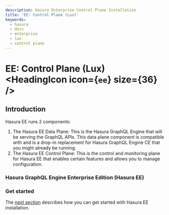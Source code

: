 ```yaml
---
description: Hasura Enterprise Control Plane Installation
title: 'EE: Control Plane (Lux)'
keywords:
  - hasura
  - docs
  - enterprise
  - lux
  - control plane
---
```



# EE: Control Plane (Lux) <HeadingIcon icon={`ee`} size={36} />

## Introduction

Hasura EE runs 2 components:

1. The Hasura EE Data Plane: This is the Hasura GraphQL Engine that will be serving the GraphQL APIs. This data plane
   component is compatible with and is a drop-in replacement for Hasura GraphQL Engine CE that you might already be
   running.
2. The Hasura EE Control Plane: This is the control and monitoring plane for Hasura EE that enables certain features and
   allows you to manage configuration.

### Hasura GraphQL Engine Enterprise Edition (Hasura EE)

<Thumbnail src='/img/graphql/enterprise/hasura-ee-architecture.png' alt='Hasura Pro Signup' />

### Get started

The [next section](/enterprise/control-plane/installation.mdx) describes how you can get started with Hasura EE
installation.
